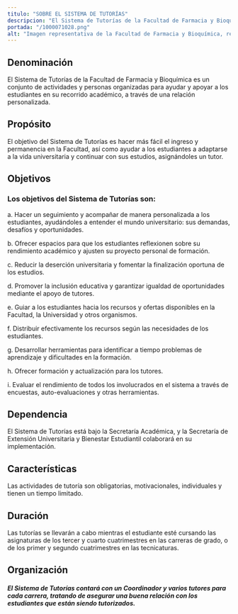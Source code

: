 ---
titulo: "SOBRE EL SISTEMA DE TUTORÍAS"
descripcion: "El Sistema de Tutorías de la Facultad de Farmacia y Bioquímica apoya y orienta a estudiantes en su trayectoria académica mediante tutores asignados."
portada: "/1000071028.png"
alt: "Imagen representativa de la Facultad de Farmacia y Bioquímica, relacionada con el sistema de tutorías para estudiantes."
---

## Denominación

El Sistema de Tutorías de la Facultad de Farmacia y Bioquímica es un conjunto de actividades y personas organizadas para ayudar y apoyar a los estudiantes en su recorrido académico, a través de una relación personalizada.

## Propósito

El objetivo del Sistema de Tutorías es hacer más fácil el ingreso y permanencia en la Facultad, así como ayudar a los estudiantes a adaptarse a la vida universitaria y continuar con sus estudios, asignándoles un tutor.

## Objetivos

### Los objetivos del Sistema de Tutorías son:

a. Hacer un seguimiento y acompañar de manera personalizada a los estudiantes, ayudándoles a entender el mundo universitario: sus demandas, desafíos y oportunidades.

b. Ofrecer espacios para que los estudiantes reflexionen sobre su rendimiento académico y ajusten su proyecto personal de formación.

c. Reducir la deserción universitaria y fomentar la finalización oportuna de los estudios.

d. Promover la inclusión educativa y garantizar igualdad de oportunidades mediante el apoyo de tutores.

e. Guiar a los estudiantes hacia los recursos y ofertas disponibles en la Facultad, la Universidad y otros organismos.

f. Distribuir efectivamente los recursos según las necesidades de los estudiantes.

g. Desarrollar herramientas para identificar a tiempo problemas de aprendizaje y dificultades en la formación.

h. Ofrecer formación y actualización para los tutores.

i. Evaluar el rendimiento de todos los involucrados en el sistema a través de encuestas, auto-evaluaciones y otras herramientas.

## Dependencia

El Sistema de Tutorías está bajo la Secretaría Académica, y la Secretaría de Extensión Universitaria y Bienestar Estudiantil colaborará en su implementación.

## Características

Las actividades de tutoría son obligatorias, motivacionales, individuales y tienen un tiempo limitado.

## Duración

Las tutorías se llevarán a cabo mientras el estudiante esté cursando las asignaturas de los tercer y cuarto cuatrimestres en las carreras de grado, o de los primer y segundo cuatrimestres en las tecnicaturas.

## Organización

##### El Sistema de Tutorías contará con un Coordinador y varios tutores para cada carrera, tratando de asegurar una buena relación con los estudiantes que están siendo tutorizados.

